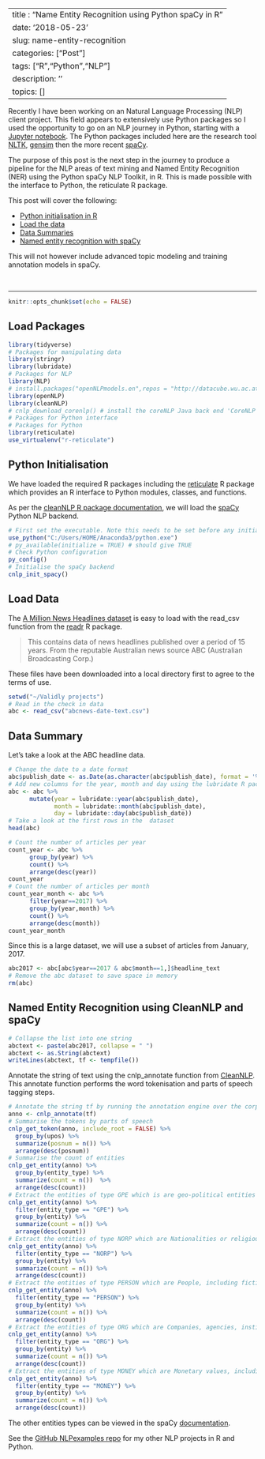 
---
title : "Name Entity Recognition using Python spaCy in R"
date: '2018-05-23'
slug: name-entity-recognition
categories: ["Post"]
tags: ["R","Python","NLP"]
description: ''
topics: []
---


Recently I have been working on an Natural Language Processing (NLP) client project. This field appears to extensively use Python packages so I used the opportunity to go on an NLP journey in Python, starting with a [Jupyter notebook](https://github.com/kimnewzealand/NLPexampleprojects/blob/master/Basic%2BText%2BMining%2BNLP%2BABC%2Bexample.ipynb).  The Python packages included here are the research tool [NLTK](https://www.nltk.org/), [gensim](https://radimrehurek.com/gensim/) then the more recent [spaCy](https://spacy.io/).

The purpose of this post is the next step in the journey to produce a pipeline for the NLP areas of text mining and Named Entity Recognition (NER) using the Python spaCy NLP Toolkit, in R. This is made possible with the interface to Python, the reticulate R package.

This post will cover the following:

+ [Python initialisation in R](#python-initialisation)
+ [Load the data](#load-data)
+ [Data Summaries](#data-summary)
+ [Named entity recognition with spaCy](#named-entity-recognition-using-cleannlp)


This will not however include advanced topic modeling and training annotation models in spaCy.

<br><hr>

```r
knitr::opts_chunk$set(echo = FALSE)
```

## Load Packages

```r
library(tidyverse)
# Packages for manipulating data
library(stringr)
library(lubridate)
# Packages for NLP
library(NLP)
# install.packages("openNLPmodels.en",repos = "http://datacube.wu.ac.at/", type = "source")
library(openNLP)
library(cleanNLP)
# cnlp_download_corenlp() # install the coreNLP Java back end 'CoreNLP' <http://stanfordnlp.github.io/CoreNLP/>
# Packages for Python interface
# Packages for Python
library(reticulate)
use_virtualenv("r-reticulate")
```

## Python Initialisation

We have loaded the required R packages including the [reticulate](https://rstudio.github.io/reticulate/articles/introduction.html) R package which provides an R interface to Python modules, classes, and functions.

As per the [cleanNLP R package documentation](https://cran.r-project.org/web/packages/cleanNLP/cleanNLP.pdf), we will load the [spaCy](https://spacy.io/) Python NLP backend.

```r
# First set the executable. Note this needs to be set before any initialising
use_python("C:/Users/HOME/Anaconda3/python.exe") 
# py_available(initialize = TRUE) # should give TRUE
# Check Python configuration
py_config()
# Initialise the spaCy backend
cnlp_init_spacy()
```


## Load Data

The [A Million News Headlines dataset](https://www.kaggle.com/therohk/million-headlines/data) is easy to load with the read_csv function from the [readr](https://cran.r-project.org/web/packages/readr/index.html) R package.

> This contains data of news headlines published over a period of 15 years. From the reputable Australian news source ABC (Australian Broadcasting Corp.) 

These files have been downloaded into a local directory first to agree to the terms of use.

```r
setwd("~/Validly projects")
# Read in the check in data
abc <- read_csv("abcnews-date-text.csv")
```


## Data Summary

Let's take a look at the ABC headline data.

```r
# Change the date to a date format
abc$publish_date <- as.Date(as.character(abc$publish_date), format = '%Y%m%d')
# Add new columns for the year, month and day using the lubridate R package
abc <- abc %>%  
      mutate(year = lubridate::year(abc$publish_date),
             month = lubridate::month(abc$publish_date),
             day = lubridate::day(abc$publish_date))
# Take a look at the first rows in the  dataset
head(abc)
```

```r
# Count the number of articles per year
count_year <- abc %>% 
      group_by(year) %>% 
      count() %>% 
      arrange(desc(year))
count_year
# Count the number of articles per month
count_year_month <- abc %>% 
      filter(year==2017) %>% 
      group_by(year,month) %>% 
      count() %>% 
      arrange(desc(month))
count_year_month
```


Since this is a large dataset, we will use a subset of articles from January, 2017. 
```r
abc2017 <- abc[abc$year==2017 & abc$month==1,]$headline_text
# Remove the abc dataset to save space in memory
rm(abc)
```  


## Named Entity Recognition using CleanNLP and spaCy

```r
# Collapse the list into one string
abctext <- paste(abc2017, collapse = " ")
abctext <- as.String(abctext)
writeLines(abctext, tf <- tempfile())
```

Annotate the string of text using the cnlp_annotate function from [CleanNLP](https://cran.r-project.org/web/packages/cleanNLP/index.html). This annotate function performs the word tokenisation and parts of speech tagging steps.

```r
# Annotate the string tf by running the annotation engine over the corpus of text
anno <- cnlp_annotate(tf)
# Summarise the tokens by parts of speech
cnlp_get_token(anno, include_root = FALSE) %>%
  group_by(upos) %>%
  summarize(posnum = n()) %>%
  arrange(desc(posnum)) 
# Summarise the count of entities
cnlp_get_entity(anno) %>%
  group_by(entity_type) %>%
  summarize(count = n())  %>%
  arrange(desc(count)) 
# Extract the entities of type GPE which is are geo-political entities such as city, state/province, and country
cnlp_get_entity(anno) %>%
  filter(entity_type == "GPE") %>%
  group_by(entity) %>%
  summarize(count = n()) %>%
  arrange(desc(count)) 
# Extract the entities of type NORP which are Nationalities or religious or political groups.
cnlp_get_entity(anno) %>%
  filter(entity_type == "NORP") %>%
  group_by(entity) %>%
  summarize(count = n()) %>%
  arrange(desc(count))
# Extract the entities of type PERSON which are People, including fictional.
cnlp_get_entity(anno) %>%
  filter(entity_type == "PERSON") %>%
  group_by(entity) %>%
  summarize(count = n()) %>%
  arrange(desc(count))
# Extract the entities of type ORG which are Companies, agencies, institutions, etc.
cnlp_get_entity(anno) %>%
  filter(entity_type == "ORG") %>%
  group_by(entity) %>%
  summarize(count = n()) %>%
  arrange(desc(count))
# Extract the entities of type MONEY which are Monetary values, including unit.
cnlp_get_entity(anno) %>%
  filter(entity_type == "MONEY") %>%
  group_by(entity) %>%
  summarize(count = n()) %>%
  arrange(desc(count))
```


The other entities types can be viewed in the spaCy [documentation](https://spacy.io/usage/linguistic-features#section-named-entities).


See the [GitHub NLPexamples repo](https://github.com/kimnewzealand/NLPexampleprojects) for my other NLP projects in R and Python.

